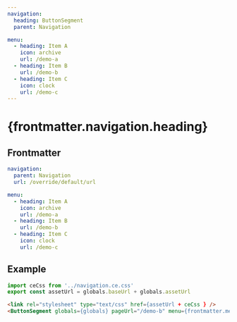```yaml
---
navigation:
  heading: ButtonSegment
  parent: Navigation

menu:
  - heading: Item A
    icon: archive
    url: /demo-a
  - heading: Item B
    url: /demo-b
  - heading: Item C
    icon: clock
    url: /demo-c
---
```


# {frontmatter.navigation.heading}
## Frontmatter
```yaml
navigation:
  parent: Navigation
  url: /override/default/url

menu:
  - heading: Item A
    icon: archive
    url: /demo-a
  - heading: Item B
    url: /demo-b
  - heading: Item C
    icon: clock
    url: /demo-c
```


## Example
```js
import ceCss from '../navigation.ce.css'
export const assetUrl = globals.baseUrl + globals.assetUrl
```
```html
<link rel="stylesheet" type="text/css" href={assetUrl + ceCss } />
<ButtonSegment globals={globals} pageUrl="/demo-b" menu={frontmatter.menu} />
```


<link rel="stylesheet" type="text/css" href={assetUrl + ceCss } />
<ButtonSegment globals={globals} pageUrl="/demo-b" menu={frontmatter.menu} />

